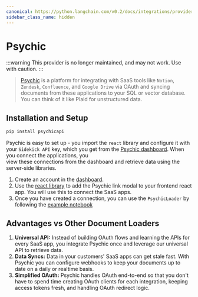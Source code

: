 ```yaml
---
canonical: https://python.langchain.com/v0.2/docs/integrations/providers/psychic/
sidebar_class_name: hidden
---
```


# Psychic

:::warning
This provider is no longer maintained, and may not work. Use with caution.
:::

> [Psychic](https://www.psychic.dev/) is a platform for integrating with SaaS tools like `Notion`, `Zendesk`,
`Confluence`, and `Google Drive` via OAuth and syncing documents from these applications to your SQL or vector
database. You can think of it like Plaid for unstructured data. 

## Installation and Setup

```bash
pip install psychicapi
```

Psychic is easy to set up - you import the `react` library and configure it with your `Sidekick API` key, which you get
from the [Psychic dashboard](https://dashboard.psychic.dev/). When you connect the applications, you\
view these connections from the dashboard and retrieve data using the server-side libraries.

1. Create an account in the [dashboard](https://dashboard.psychic.dev/).
2. Use the [react library](https://docs.psychic.dev/sidekick-link) to add the Psychic link modal to your frontend react app. You will use this to connect the SaaS apps.
3. Once you have created a connection, you can use the `PsychicLoader` by following the [example notebook](/docs/integrations/document_loaders/psychic)

## Advantages vs Other Document Loaders

1. **Universal API:** Instead of building OAuth flows and learning the APIs for every SaaS app, you integrate Psychic once and leverage our universal API to retrieve data.
2. **Data Syncs:** Data in your customers' SaaS apps can get stale fast. With Psychic you can configure webhooks to keep your documents up to date on a daily or realtime basis.
3. **Simplified OAuth:** Psychic handles OAuth end-to-end so that you don't have to spend time creating OAuth clients for each integration, keeping access tokens fresh, and handling OAuth redirect logic.